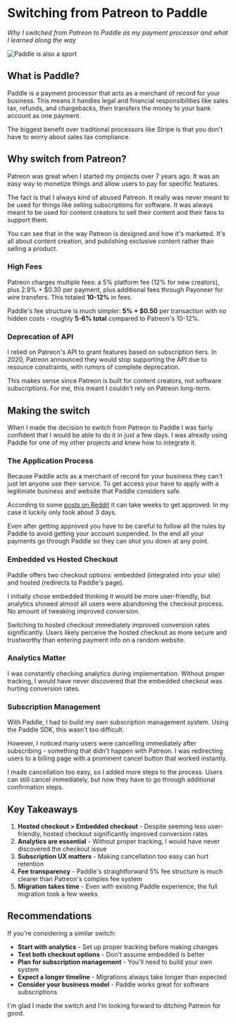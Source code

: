 <title>Switching from Patreon to Paddle</title>

# Switching from Patreon to Paddle

_Why I switched from Patreon to Paddle as my payment processor and what I learned along the way_

<PostDate date="2025-10-12" />

![Paddle is also a sport](/paddle.webp)

## What is Paddle?

Paddle is a payment processor that acts as a merchant of record for your business. This means it handles legal and financial responsibilities like sales tax, refunds, and chargebacks, then transfers the money to your bank account as one payment.

The biggest benefit over traditional processors like Stripe is that you don't have to worry about sales tax compliance.

## Why switch from Patreon?

Patreon was great when I started my projects over 7 years ago. It was an easy way to monetize things and allow users to pay for specific features.

The fact is that I always kind of abused Patreon. It really was never meant to be used for things like selling subscriptions for software. 
It was always meant to be used for content creators to sell their content and their fans to support them.

You can see that in the way Patreon is designed and how it's marketed. It's all about content creation, and publishing exclusive content rather than selling a product.

### High Fees

Patreon charges multiple fees: a 5% platform fee (12% for new creators), plus 2.9% + $0.30 per payment, plus additional fees through Payoneer for wire transfers. This totaled **10-12%** in fees.

Paddle's fee structure is much simpler: **5% + $0.50** per transaction with no hidden costs - roughly **5-6% total** compared to Patreon's 10-12%.

### Deprecation of API

I relied on Patreon's API to grant features based on subscription tiers. In 2020, Patreon announced they would stop supporting the API due to resource constraints, with rumors of complete deprecation.

This makes sense since Patreon is built for content creators, not software subscriptions. For me, this meant I couldn't rely on Patreon long-term.

## Making the switch

When I made the decision to switch from Patreon to Paddle I was fairly confident that I would be able to do it in just a few days. 
I was already using Paddle for one of my other projects and knew how to integrate it.

### The Application Process

Because Paddle acts as a merchant of record for your business they can't just let anyone use their service. 
To get access your have to apply with a legitimate business and website that Paddle considers safe.

According to some [posts on Reddit](https://www.reddit.com/r/SaaS/comments/1im5ezn/a_6week_journey_to_getting_approved_by_paddle/) it can take weeks to get approved. 
In my case it luckily only took about 3 days.

Even after getting approved you have to be careful to follow all the rules by Paddle to avoid getting your account suspended. In the end all your payments go through Paddle so they can shut you down at any point.

### Embedded vs Hosted Checkout

Paddle offers two checkout options: embedded (integrated into your site) and hosted (redirects to Paddle's page).

I initially chose embedded thinking it would be more user-friendly, but analytics showed almost all users were abandoning the checkout process. No amount of tweaking improved conversion.

Switching to hosted checkout immediately improved conversion rates significantly. Users likely perceive the hosted checkout as more secure and trustworthy than entering payment info on a random website.

### Analytics Matter

I was constantly checking analytics during implementation. Without proper tracking, I would have never discovered that the embedded checkout was hurting conversion rates.

### Subscription Management

With Paddle, I had to build my own subscription management system. Using the Paddle SDK, this wasn't too difficult.

However, I noticed many users were cancelling immediately after subscribing - something that didn't happen with Patreon. I was redirecting users to a billing page with a prominent cancel button that worked instantly.

I made cancellation too easy, so I added more steps to the process. Users can still cancel immediately, but now they have to go through additional confirmation steps.


## Key Takeaways

1. **Hosted checkout > Embedded checkout** - Despite seeming less user-friendly, hosted checkout significantly improved conversion rates
2. **Analytics are essential** - Without proper tracking, I would have never discovered the checkout issue
3. **Subscription UX matters** - Making cancellation too easy can hurt retention
4. **Fee transparency** - Paddle's straightforward 5% fee structure is much clearer than Patreon's complex fee system
5. **Migration takes time** - Even with existing Paddle experience, the full migration took a few weeks

## Recommendations

If you're considering a similar switch:

- **Start with analytics** - Set up proper tracking before making changes
- **Test both checkout options** - Don't assume embedded is better
- **Plan for subscription management** - You'll need to build your own system
- **Expect a longer timeline** - Migrations always take longer than expected
- **Consider your business model** - Paddle works great for software subscriptions

I'm glad I made the switch and I'm looking forward to ditching Patreon for good. 